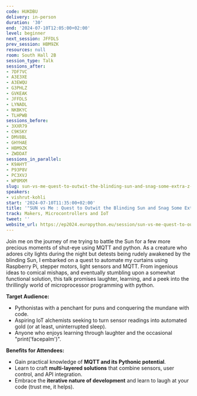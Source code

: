 ```yaml
---
code: HUKDBU
delivery: in-person
duration: '30'
end: '2024-07-10T12:05:00+02:00'
level: beginner
next_session: JFFDLS
prev_session: HBM9ZK
resources: null
room: South Hall 2B
session_type: Talk
sessions_after:
- 7DF7VC
- A3E3XE
- A3EWQU
- G3PHLZ
- GVKEAK
- JFFDLS
- LYNADL
- NKBKYC
- TLHPWB
sessions_before:
- 3XXR79
- C9KSKY
- DMV8BL
- GHYHAE
- HBM9ZK
- ZWDDAT
sessions_in_parallel:
- K9AHYT
- P93P8V
- PC3XVJ
- WP8MXM
slug: sun-vs-me-quest-to-outwit-the-blinding-sun-and-snag-some-extra-z-s
speakers:
- vishrut-kohli
start: '2024-07-10T11:35:00+02:00'
title: '"SUN vs Me : Quest to Outwit the Blinding Sun and Snag Some Extra Z''s"'
track: Makers, Microcontrollers and IoT
tweet: ''
website_url: https://ep2024.europython.eu/session/sun-vs-me-quest-to-outwit-the-blinding-sun-and-snag-some-extra-z-s
---
```


Join me on the journey of me trying to battle the Sun for a few more precious moments of shut-eye using MQTT and python. As a creature who adores city lights during the night but detests being rudely awakened by the blinding Sun, I embarked on a quest to automate my curtains using Raspberry Pi, stepper motors, light sensors and MQTT. From ingenious ideas to comical mishaps, and eventually stumbling upon a somewhat functional solution, this talk promises laughter, learning, and a peek into the thrillingly world of microprocessor programming with python.

**Target Audience:**

- Pythonistas with a penchant for puns and conquering the mundane with code.
- Aspiring IoT alchemists seeking to turn sensor readings into automated gold (or at least, uninterrupted sleep).
- Anyone who enjoys learning through laughter and the occasional "print('facepalm')".

**Benefits for Attendees:**

- Gain practical knowledge of **MQTT and its Pythonic potential**.
- Learn to craft **multi-layered solutions** that combine sensors, user control, and API integration.
- Embrace the **iterative nature of development** and learn to laugh at your code (trust me, it helps).
